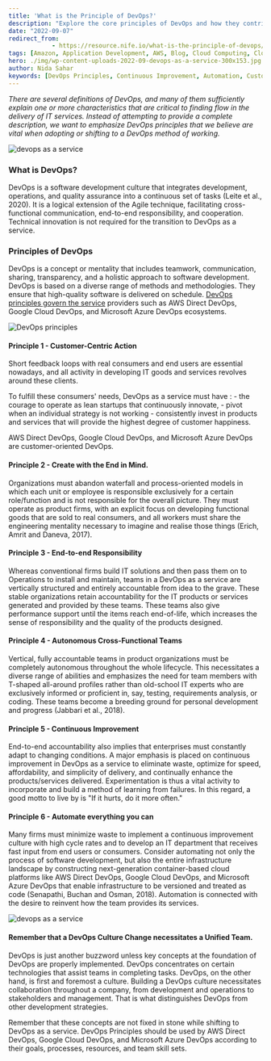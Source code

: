 ```yaml
---
title: 'What is the Principle of DevOps?'
description: "Explore the core principles of DevOps and how they contribute to effective software development. Understand the concepts of customer-centric action, end-to-end responsibility, autonomous cross-functional teams, continuous improvement, and automation, and learn how they drive the success of DevOps practices."
date: "2022-09-07"
redirect_from: 
            - https://resource.nife.io/what-is-the-principle-of-devops/
tags: [Amazon, Application Development, AWS, Blog, Cloud Computing, Cloud Native Development, DevOps, Devops, Edge Computing, Microsoft, Network Edge]
hero: ./img/wp-content-uploads-2022-09-devops-as-a-service-300x153.jpg
author: Nida Sahar
keywords: [DevOps Principles, Continuous Improvement, Automation, Customer-Centric Action, End-to-End Responsibility, Autonomous Teams, DevOps Culture, DevOps Practices]
---
```

_There are several definitions of DevOps, and many of them sufficiently explain one or more characteristics that are critical to finding flow in the delivery of IT services. Instead of attempting to provide a complete description, we want to emphasize DevOps principles that we believe are vital when adopting or shifting to a DevOps method of working._

![devops as a service](https://raw.githubusercontent.com/nifetency/nife-blog-content/main/blog/img/devops-as-a-service-768x391.jpg)
<br/>


 


### What is DevOps?

DevOps is a software development culture that integrates development, operations, and quality assurance into a continuous set of tasks (Leite et al., 2020). It is a logical extension of the Agile technique, facilitating cross-functional communication, end-to-end responsibility, and cooperation. Technical innovation is not required for the transition to DevOps as a service.

### Principles of DevOps

DevOps is a concept or mentality that includes teamwork, communication, sharing, transparency, and a holistic approach to software development. DevOps is based on a diverse range of methods and methodologies. They ensure that high-quality software is delivered on schedule. [DevOps principles govern the service](/blog/devops-as-a-service-devops-as-a-service-in-singapore/) providers such as AWS Direct DevOps, Google Cloud DevOps, and Microsoft Azure DevOps ecosystems.



![DevOps principles](https://raw.githubusercontent.com/nifetency/nife-blog-content/main/blog/img/DevOps-principles-300x189.png)
<br/>


 

#### Principle 1 - Customer-Centric Action

Short feedback loops with real consumers and end users are essential nowadays, and all activity in developing IT goods and services revolves around these clients.

To fulfill these consumers' needs, DevOps as a service must have : - the courage to operate as lean startups that continuously innovate, - pivot when an individual strategy is not working - consistently invest in products and services that will provide the highest degree of customer happiness.

AWS Direct DevOps, Google Cloud DevOps, and Microsoft Azure DevOps are customer-oriented DevOps.

#### Principle 2 - Create with the End in Mind.

Organizations must abandon waterfall and process-oriented models in which each unit or employee is responsible exclusively for a certain role/function and is not responsible for the overall picture. They must operate as product firms, with an explicit focus on developing functional goods that are sold to real consumers, and all workers must share the engineering mentality necessary to imagine and realise those things (Erich, Amrit and Daneva, 2017).

#### Principle 3 - End-to-end Responsibility

Whereas conventional firms build IT solutions and then pass them on to Operations to install and maintain, teams in a DevOps as a service are vertically structured and entirely accountable from idea to the grave. These stable organizations retain accountability for the IT products or services generated and provided by these teams. These teams also give performance support until the items reach end-of-life, which increases the sense of responsibility and the quality of the products designed.

#### Principle 4 - Autonomous Cross-Functional Teams

Vertical, fully accountable teams in product organizations must be completely autonomous throughout the whole lifecycle. This necessitates a diverse range of abilities and emphasizes the need for team members with T-shaped all-around profiles rather than old-school IT experts who are exclusively informed or proficient in, say, testing, requirements analysis, or coding. These teams become a breeding ground for personal development and progress (Jabbari et al., 2018).

#### Principle 5 - Continuous Improvement

End-to-end accountability also implies that enterprises must constantly adapt to changing conditions. A major emphasis is placed on continuous improvement in DevOps as a service to eliminate waste, optimize for speed, affordability, and simplicity of delivery, and continually enhance the products/services delivered. Experimentation is thus a vital activity to incorporate and build a method of learning from failures. In this regard, a good motto to live by is "If it hurts, do it more often."

#### Principle 6 - Automate everything you can

Many firms must minimize waste to implement a continuous improvement culture with high cycle rates and to develop an IT department that receives fast input from end users or consumers. Consider automating not only the process of software development, but also the entire infrastructure landscape by constructing next-generation container-based cloud platforms like AWS Direct DevOps, Google Cloud DevOps, and Microsoft Azure DevOps that enable infrastructure to be versioned and treated as code (Senapathi, Buchan and Osman, 2018). Automation is connected with the desire to reinvent how the team provides its services.


![devops as a service](https://raw.githubusercontent.com/nifetency/nife-blog-content/main/blog/img/extended-DevOps-platform-768x463.jpg)
<br/>


 

#### Remember that a DevOps Culture Change necessitates a Unified Team.

DevOps is just another buzzword unless key concepts at the foundation of DevOps are properly implemented. DevOps concentrates on certain technologies that assist teams in completing tasks. DevOps, on the other hand, is first and foremost a culture. Building a DevOps culture necessitates collaboration throughout a company, from development and operations to stakeholders and management. That is what distinguishes DevOps from other development strategies.

Remember that these concepts are not fixed in stone while shifting to DevOps as a service. DevOps Principles should be used by AWS Direct DevOps, Google Cloud DevOps, and Microsoft Azure DevOps according to their goals, processes, resources, and team skill sets.


